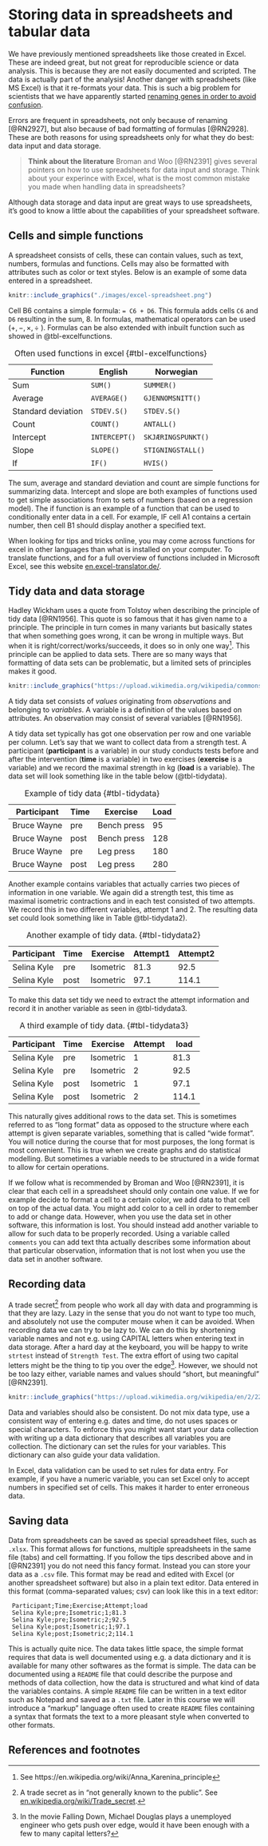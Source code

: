 # Storing data in spreadsheets and tabular data

We have previously mentioned spreadsheets like those created in Excel. These are indeed great, but not great for reproducible science or data analysis. This is because they are not easily documented and scripted. The data is actually part of the analysis! Another danger with spreadsheets (like MS Excel) is that it re-formats your data. This is such a big problem for scientists that we have apparently started [renaming genes in order to avoid confusion](https://www.theverge.com/2020/8/6/21355674/human-genes-rename-microsoft-excel-misreading-dates). 

Errors are frequent in spreadsheets, not only because of renaming [@RN2927], but also because of bad formatting of formulas [@RN2928]. These are both reasons for using spreadsheets only for what they do best: data input and data storage.

> **Think about the literature**
 Broman and Woo [@RN2391] gives several pointers on how to use spreadsheets for data input and storage. Think about your experince with Excel, what is the most common mistake you made when handling data in spreadsheets?
 
 
Although data storage and data input are great ways to use spreadsheets, it's good to know a little about the capabilities of your spreadsheet software.

## Cells and simple functions

A spreadsheet consists of cells, these can contain values, such as text, numbers, formulas and functions. Cells may also be formatted with attributes such as color or text styles. Below is an example of some data entered in a spreadsheet.

```r

knitr::include_graphics("./images/excel-spreadsheet.png")

```


Cell B6 contains a simple formula: `= C6 + D6`. This formula adds cells `C6` and `D6` resulting in the sum, 8. In formulas, mathematical operators can be used ($+, -, \times , \div$ ). Formulas can be also extended with inbuilt function such as showed in @tbl-excelfunctions.


| Function | English | Norwegian |
| --- | --- | --- |
| Sum   | `SUM()`| `SUMMER()`|
| Average         | `AVERAGE()`          | `GJENNOMSNITT()`  |
| Standard deviation   | `STDEV.S()`          | `STDEV.S()`  |
| Count             | `COUNT()`       | `ANTALL()` |
| Intercept |    `INTERCEPT()`       | `SKJÆRINGSPUNKT()` |
| Slope  | `SLOPE()` | `STIGNINGSTALL()` |
| If  | `IF()`  | `HVIS()`  |

: Often used functions in excel {#tbl-excelfunctions}

The sum, average and standard deviation and count are simple functions for summarizing data. Intercept and slope are both examples of functions used to get simple associations from to sets of numbers (based on a regression model). The if function is an example of a function that can be used to conditionally enter data in a cell. For example, IF cell A1 contains a certain number, then cell B1 should display another a specified text.

When looking for tips and tricks online, you may come across functions for excel in other languages than what is installed on your computer. To translate functions, and for a full overview of functions included in Microsoft Excel, see this website [en.excel-translator.de/](https://en.excel-translator.de/).


## Tidy data and data storage

Hadley Wickham uses a quote from Tolstoy when describing the principle of tidy data [@RN1956]. This quote is so famous that it has given name to a principle. The principle in turn comes in many variants but basically states that when something goes wrong, it can be wrong in multiple ways. But when it is right/correct/works/succeeds, it does so in only one way[^anna-karenina-principle]. This principle can be applied to data sets. There are so many ways that formatting of data sets can be problematic, but a limited sets of principles makes it good.   

[^anna-karenina-principle]: See https://en.wikipedia.org/wiki/Anna_Karenina_principle

```r

knitr::include_graphics("https://upload.wikimedia.org/wikipedia/commons/thumb/a/a5/Leon_tolstoi.jpg/800px-Leon_tolstoi.jpg")

```

A tidy data set consists of *values* originating from *observations* and belonging to *variables*. A variable is a definition of the values based on attributes. An observation may consist of several variables [@RN1956].

A tidy data set typically has got one observation per row and one variable per column. Let's say that we want to collect data from a strength test. A participant (**participant** is a variable) in our study conducts tests before and after the intervention (**time** is a variable) in two exercises (**exercise** is a variable) and we record the maximal strength in kg (**load** is a variable). The data set will look something like in the table below (@tbl-tidydata). 


| Participant | Time| Exercise | Load |
| --- | --- | --- | --- |
| Bruce Wayne | pre | Bench press | 95 |
| Bruce Wayne | post | Bench press | 128 |
| Bruce Wayne | pre | Leg press | 180 |
| Bruce Wayne | post | Leg press | 280 |

: Example of tidy data {#tbl-tidydata}

Another example contains variables that actually carries two pieces of information in one variable. We again did a strength test, this time as maximal isometric contractions and in each test consisted of two attempts. We record this in two different variables, attempt 1 and 2. The resulting data set could look something like in Table @tbl-tidydata2).   

| Participant | Time | Exercise | Attempt1 | Attempt2 |
| --- |  --- | --- | --- | --- |
| Selina Kyle | pre  | Isometric | 81.3 | 92.5 |
| Selina Kyle | post | Isometric | 97.1| 114.1 |

: Another example of tidy data. {#tbl-tidydata2}


To make this data set tidy we need to extract the attempt information and record it in another variable as seen in @tbl-tidydata3.

| Participant | Time | Exercise | Attempt | load |
| --- | --- | --- | --- | --- |
| Selina Kyle | pre  | Isometric | 1 |  81.3 |  
| Selina Kyle | pre  | Isometric | 2 | 92.5 |
| Selina Kyle | post | Isometric | 1 | 97.1 |
| Selina Kyle | post | Isometric | 2 | 114.1|

: A third example of tidy data. {#tbl-tidydata3}

This naturally gives additional rows to the data set. This is sometimes referred to as "long format" data as opposed to the structure where each attempt is given separate variables, something that is called "wide format". You will notice during the course that for most purposes, the long format is most convenient. This is true when we create graphs and do statistical modelling. But sometimes a variable needs to be structured in a wide format to allow for certain operations.

If we follow what is recommended by Broman and Woo [@RN2391], it is clear that each cell in a spreadsheet should only contain one value. If we for example decide to format a cell to a certain color, we add data to that cell on top of the actual data. You might add color to a cell in order to remember to add or change data. However, when you use the data set in other software, this information is lost. You should instead add another variable to allow for such data to be properly recorded. Using a variable called `comments` you can add text thta actually describes some information about that particular observation, information that is not lost when you use the data set in another software. 

## Recording data

A trade secret[^trade-secret] from people who work all day with data and programming is that they are lazy. Lazy in the sense that you do not want to type too much, and absolutely not use the computer mouse when it can be avoided. When recording data we can try to be lazy to. We can do this by shortening variable names and not e.g. using CAPITAL letters when entering text in data storage. After a hard day at the keyboard, you will be happy to write `strtest` instead of `Strength Test`. The extra effort of using two capital letters might be the thing to tip you over the edge[^falling-down]. However, we should not be too lazy either, variable names and values should "short, but meaningful" [@RN2391].


[^trade-secret]: A trade secret as in "not generally known to the public". See [en.wikipedia.org/wiki/Trade_secret](https://en.wikipedia.org/wiki/Trade_secret).

[^falling-down]: In the movie Falling Down, Michael Douglas plays a unemployed engineer who gets push over edge, would it have been enough with a few to many capital letters?  


```r

knitr::include_graphics("https://upload.wikimedia.org/wikipedia/en/2/22/Falling_Down_%281993_film%29_poster.jpg")

```

Data and variables should also be consistent. Do not mix data type, use a consistent way of entering e.g. dates and time, do not uses spaces or special characters. To enforce this you might want start your data collection with writing up a data dictionary that describes all variables you are collection. The dictionary can set the rules for your variables. This dictionary can also guide your data validation.

In Excel, data validation can be used to set rules for data entry. For example, if you have a numeric variable, you can set Excel only to accept numbers in specified set of cells. This makes it harder to enter erroneous data.

## Saving data

Data from spreadsheets can be saved as special spreadsheet files, such as `.xlsx`. This format allows for functions, multiple spreadsheets in the same file (tabs) and cell formatting. If you follow the tips described above and in [@RN2391] you do not need this fancy format. Instead you can store your data as a `.csv` file. This format may be read and edited with Excel (or another spreadsheet software) but also in a plain text editor. Data entered in this format (comma-separated values; csv) can look like this in a text editor:

```
 Participant;Time;Exercise;Attempt;load
 Selina Kyle;pre;Isometric;1;81.3  
 Selina Kyle;pre;Isometric;2;92.5
 Selina Kyle;post;Isometric;1;97.1
 Selina Kyle;post;Isometric;2;114.1
```

This is actually quite nice. The data takes little space, the simple format requires that data is well documented using e.g. a data dictionary and it is available for many other softwares as the format is simple. The data can be documented using a `README` file that could describe the purpose and methods of data collection, how the data is structured and what kind of data the variables contains. A simple `README` file can be written in a text editor such as Notepad and saved as a `.txt` file. Later in this course we will introduce a "markup" language often used to create `README` files containing a syntax that formats the text to a more pleasant style when converted to other formats.


## References and footnotes










